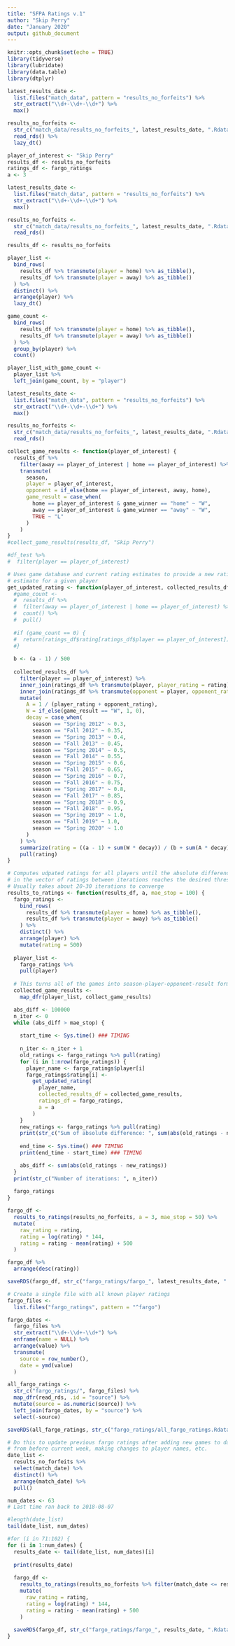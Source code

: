 ```yaml
---
title: "SFPA Ratings v.1"
author: "Skip Perry"
date: "January 2020"
output: github_document
---
```


```r
knitr::opts_chunk$set(echo = TRUE)
library(tidyverse)
library(lubridate)
library(data.table)
library(dtplyr)
```

```r
latest_results_date <- 
  list.files("match_data", pattern = "results_no_forfeits") %>% 
  str_extract("\\d+-\\d+-\\d+") %>% 
  max()

results_no_forfeits <- 
  str_c("match_data/results_no_forfeits_", latest_results_date, ".Rdata") %>% 
  read_rds() %>% 
  lazy_dt()
```

```r
player_of_interest <- "Skip Perry"
results_df <- results_no_forfeits
ratings_df <- fargo_ratings
a <- 3
```

```r
latest_results_date <- 
  list.files("match_data", pattern = "results_no_forfeits") %>% 
  str_extract("\\d+-\\d+-\\d+") %>% 
  max()

results_no_forfeits <- 
  str_c("match_data/results_no_forfeits_", latest_results_date, ".Rdata") %>% 
  read_rds()
```

```r
results_df <- results_no_forfeits

player_list <- 
  bind_rows(
    results_df %>% transmute(player = home) %>% as_tibble(), 
    results_df %>% transmute(player = away) %>% as_tibble()
  ) %>% 
  distinct() %>% 
  arrange(player) %>% 
  lazy_dt()

game_count <- 
  bind_rows(
    results_df %>% transmute(player = home) %>% as_tibble(), 
    results_df %>% transmute(player = away) %>% as_tibble()
  ) %>% 
  group_by(player) %>% 
  count()

player_list_with_game_count <- 
  player_list %>% 
  left_join(game_count, by = "player")
```

```r
latest_results_date <- 
  list.files("match_data", pattern = "results_no_forfeits") %>% 
  str_extract("\\d+-\\d+-\\d+") %>% 
  max()

results_no_forfeits <- 
  str_c("match_data/results_no_forfeits_", latest_results_date, ".Rdata") %>% 
  read_rds()

collect_game_results <- function(player_of_interest) {
  results_df %>% 
    filter(away == player_of_interest | home == player_of_interest) %>% 
    transmute(
      season,
      player = player_of_interest,
      opponent = if_else(home == player_of_interest, away, home),
      game_result = case_when(
        home == player_of_interest & game_winner == "home" ~ "W",
        away == player_of_interest & game_winner == "away" ~ "W",
        TRUE ~ "L"
      )
    )
}
#collect_game_results(results_df, "Skip Perry")

#df_test %>% 
#  filter(player == player_of_interest)
```

```r
# Uses game database and current rating estimates to provide a new rating 
# estimate for a given player 
get_updated_rating <- function(player_of_interest, collected_results_df, ratings_df, a) {
  #game_count <- 
  #  results_df %>% 
  #  filter(away == player_of_interest | home == player_of_interest) %>% 
  #  count() %>% 
  #  pull()
  
  #if (game_count == 0) {
  #  return(ratings_df$rating[ratings_df$player == player_of_interest])
  #}
  
  b <- (a - 1) / 500
  
  collected_results_df %>% 
    filter(player == player_of_interest) %>% 
    inner_join(ratings_df %>% transmute(player, player_rating = rating), by = "player") %>% 
    inner_join(ratings_df %>% transmute(opponent = player, opponent_rating = rating), by = "opponent") %>% 
    mutate(
      A = 1 / (player_rating + opponent_rating),
      W = if_else(game_result == "W", 1, 0),
      decay = case_when(
        season == "Spring 2012" ~ 0.3,
        season == "Fall 2012" ~ 0.35,
        season == "Spring 2013" ~ 0.4,
        season == "Fall 2013" ~ 0.45,
        season == "Spring 2014" ~ 0.5,
        season == "Fall 2014" ~ 0.55,
        season == "Spring 2015" ~ 0.6,
        season == "Fall 2015" ~ 0.65,
        season == "Spring 2016" ~ 0.7,
        season == "Fall 2016" ~ 0.75,
        season == "Spring 2017" ~ 0.8,
        season == "Fall 2017" ~ 0.85,
        season == "Spring 2018" ~ 0.9,
        season == "Fall 2018" ~ 0.95,
        season == "Spring 2019" ~ 1.0,
        season == "Fall 2019" ~ 1.0,
        season == "Spring 2020" ~ 1.0
      )
    ) %>% 
    summarize(rating = ((a - 1) + sum(W * decay)) / (b + sum(A * decay))) %>% 
    pull(rating)
}

# Computes udpated ratings for all players until the absolute difference 
# in the vector of ratings between iterations reaches the desired threshold
# Usually takes about 20-30 iterations to converge
results_to_ratings <- function(results_df, a, mae_stop = 100) {
  fargo_ratings <- 
    bind_rows(
      results_df %>% transmute(player = home) %>% as_tibble(), 
      results_df %>% transmute(player = away) %>% as_tibble()
    ) %>% 
    distinct() %>% 
    arrange(player) %>% 
    mutate(rating = 500)
  
  player_list <- 
    fargo_ratings %>% 
    pull(player)
  
  # This turns all of the games into season-player-opponent-result format
  collected_game_results <- 
    map_dfr(player_list, collect_game_results)

  abs_diff <- 100000
  n_iter <- 0
  while (abs_diff > mae_stop) {
    
    start_time <- Sys.time() ### TIMING
    
    n_iter <- n_iter + 1
    old_ratings <- fargo_ratings %>% pull(rating)
    for (i in 1:nrow(fargo_ratings)) {
      player_name <- fargo_ratings$player[i]
      fargo_ratings$rating[i] <- 
        get_updated_rating(
          player_name, 
          collected_results_df = collected_game_results, 
          ratings_df = fargo_ratings, 
          a = a
        )
    }
    new_ratings <- fargo_ratings %>% pull(rating)
    print(str_c("Sum of absolute difference: ", sum(abs(old_ratings - new_ratings))))
    
    end_time <- Sys.time() ### TIMING
    print(end_time - start_time) ### TIMING

    abs_diff <- sum(abs(old_ratings - new_ratings))
  }
  print(str_c("Number of iterations: ", n_iter))
  
  fargo_ratings
}
```

```r
fargo_df <- 
  results_to_ratings(results_no_forfeits, a = 3, mae_stop = 50) %>% 
  mutate(
    raw_rating = rating,
    rating = log(rating) * 144,
    rating = rating - mean(rating) + 500
  )

fargo_df %>% 
  arrange(desc(rating))
```

```r
saveRDS(fargo_df, str_c("fargo_ratings/fargo_", latest_results_date, ".Rdata"))
```

```r
# Create a single file with all known player ratings
fargo_files <- 
  list.files("fargo_ratings", pattern = "^fargo")

fargo_dates <- 
  fargo_files %>% 
  str_extract("\\d+-\\d+-\\d+") %>% 
  enframe(name = NULL) %>% 
  arrange(value) %>% 
  transmute(
    source = row_number(),
    date = ymd(value)
  )

all_fargo_ratings <- 
  str_c("fargo_ratings/", fargo_files) %>% 
  map_dfr(read_rds, .id = "source") %>% 
  mutate(source = as.numeric(source)) %>% 
  left_join(fargo_dates, by = "source") %>% 
  select(-source)

saveRDS(all_fargo_ratings, str_c("fargo_ratings/all_fargo_ratings.Rdata"))
```

```r
# Do this to update previous fargo ratings after adding new games to database
# from before current week, making changes to player names, etc.
date_list <- 
  results_no_forfeits %>% 
  select(match_date) %>% 
  distinct() %>% 
  arrange(match_date) %>% 
  pull()

num_dates <- 63
# Last time ran back to 2018-08-07

#length(date_list)
tail(date_list, num_dates)

#for (i in 71:102) {
for (i in 1:num_dates) {
  results_date <- tail(date_list, num_dates)[i]
  
  print(results_date)
  
  fargo_df <- 
    results_to_ratings(results_no_forfeits %>% filter(match_date <= results_date), a = 3, mae_stop = 50) %>% 
    mutate(
      raw_rating = rating,
      rating = log(rating) * 144,
      rating = rating - mean(rating) + 500
    )
  
  saveRDS(fargo_df, str_c("fargo_ratings/fargo_", results_date, ".Rdata"))
}
```
